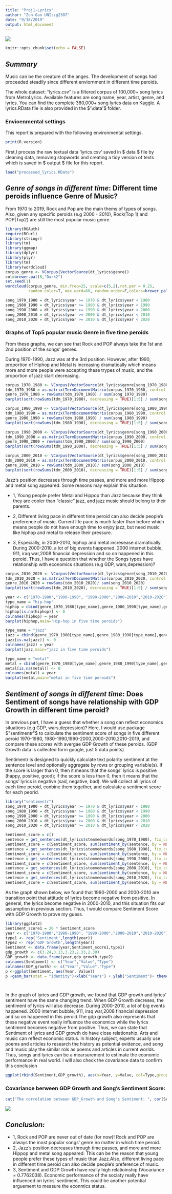 ```yaml
---
title: "Proj1-Lyrics"
author: "Zun Gao UNI:zg2307"
date: "9/18/2019"
output: html_document
---
```

![ ](../figs/title2.jpg)
```r
knitr::opts_chunk$set(echo = FALSE)
```
## *Summary*
Music can be the creature of the anges. The development of songs had proceeded steadily since different enviornment in different time peroids.

The whole dataset: "lyrics.csv" is a filtered corpus of 100,000+ song lyrics from MetroLyrics. Available features are song name, year, artist, genre, and lyrics. You can find the complete 380,000+ song lyrics data on Kaggle. A lyrics.RData file is also provided in the $'\data'$ folder.

### Envioenmental settings
This report is prepared with the following environmental settings.
```r
print(R.version)
```
First,I process the raw textual data ‘lyrics.csv’ saved in $ data $ file by cleaning data, removing stopwords and creating a tidy version of texts which is saved in $ output $ file for this report.

```r
load("processed_lyrics.RData")
```
## *Genre of songs in different time*: Different time peroids influence Genre of Music?
From 1970 to 2019, Rock and Pop are the main thems of types of songs. Also, given any specific peroids (e.g 2000 - 2010), Rock(Top 1) and POP(Top2) are still the most popular music genre.
```r
library(ROAuth)
require(RCurl)
library(stringr)
library(tm)
library(ggmap)
library(dplyr)
library(plyr)
library(tm)
library(wordcloud)
corpus_genre <- VCorpus(VectorSource(dt_lyrics$genre))
col=brewer.pal(6,"Dark2")
set.seed(1)
wordcloud(corpus_genre, min.freq=25, scale=c(5,2),rot.per = 0.25,
          random.color=T, max.word=60, random.order=F,colors=brewer.pal(9,"Blues"))
```
```r
song_1970_1980 = dt_lyrics$year >= 1970 & dt_lyrics$year < 1980
song_1980_1990 = dt_lyrics$year >= 1980 & dt_lyrics$year < 1990
song_1990_2000 = dt_lyrics$year >= 1990 & dt_lyrics$year < 2000
song_2000_2010 = dt_lyrics$year >= 2000 & dt_lyrics$year < 2010
song_2010_2020 = dt_lyrics$year >= 2010 & dt_lyrics$year < 2020
```

### Graphs of Top5 popular music Genre in five time peroids
From these graphs, we can see that Rock and POP always take the 1st and 2nd position of the songs' genres. 

During 1970-1990, Jazz was at the 3rd position. However, after 1990, proportion of Hiphop and Metal is increasing dramatically which means more and more people were accepting these trypes of music, and the proportion of jazz start decreasing.  
```r
corpus_1970_1980 <- VCorpus(VectorSource(dt_lyrics$genre[song_1970_1980]))
tdm_1970_1980 = as.matrix(TermDocumentMatrix(corpus_1970_1980, control = list(wordLengths = c(1, Inf))))
genre_1970_1980 = rowSums(tdm_1970_1980) / sum(song_1970_1980)
barplot(sort(rowSums(tdm_1970_1980), decreasing = TRUE)[1:5] / sum(song_1970_1980),main="Top 5 Genre in 1970 - 1980")
```

```r
corpus_1980_1990 <- VCorpus(VectorSource(dt_lyrics$genre[song_1980_1990]))
tdm_1980_1990 = as.matrix(TermDocumentMatrix(corpus_1980_1990, control = list(wordLengths = c(1, Inf))))
genre_1980_1990 = rowSums(tdm_1980_1990) / sum(song_1980_1990)
barplot(sort(rowSums(tdm_1980_1990), decreasing = TRUE)[1:5] / sum(song_1980_1990),main="Top 5 Genre in 1980 - 1990")
```

```r
corpus_1990_2000 <- VCorpus(VectorSource(dt_lyrics$genre[song_1990_2000]))
tdm_1990_2000 = as.matrix(TermDocumentMatrix(corpus_1990_2000, control = list(wordLengths = c(1, Inf))))
genre_1990_2000 = rowSums(tdm_1990_2000)/ sum(song_1990_2000)
barplot(sort(rowSums(tdm_1990_2000), decreasing = TRUE)[1:5] / sum(song_1990_2000),main="Top 5 Genre in 1990 - 2000")
```

```r
corpus_2000_2010 <- VCorpus(VectorSource(dt_lyrics$genre[song_2000_2010]))
tdm_2000_2010 = as.matrix(TermDocumentMatrix(corpus_2000_2010, control = list(wordLengths = c(1, Inf))))
genre_2000_2010 = rowSums(tdm_2000_2010)/ sum(song_2000_2010)
barplot(sort(rowSums(tdm_2000_2010), decreasing = TRUE)[1:5] / sum(song_2000_2010),main="Top 5 Genre in 2000 - 2010")
```
Jazz's position decreases through time passes, and more and more Hippop and metal song appeared. Some reasons may explain this situation.

- 1, Young people prefer Metal and Hippop than Jazz because they think they are cooler than "classic" jazz, and jazz music should belong to their parents.

- 2, Different living pace in different time peroid can also decide people's preference of music. Current life pace is much faster than before which means people do not have enough time to enjoy jazz, but need music like hiphop and metal to release their pressure.

- 3, Especially, in 2000-2010, hiphop and metal incresease dramatically. During 2000-2010, a lot of big events happened. 2000 internet bubble, 911, iraq war,2008 financial depression and so on happened in this peroid. Thus, I have a question that whether the Songs types have relationship with economics situations (e.g GDP, wars,depression)?

```r
corpus_2010_2020 <- VCorpus(VectorSource(dt_lyrics$genre[song_2010_2020]))
tdm_2010_2020 = as.matrix(TermDocumentMatrix(corpus_2010_2020, control = list(wordLengths = c(1, Inf))))
genre_2010_2020 = rowSums(tdm_2010_2020)/ sum(song_2010_2020)
barplot(sort(rowSums(tdm_2010_2020), decreasing = TRUE)[1:5] / sum(song_2010_2020),main="Top 5 Genre in 2010 -2020")
```
```r
year <- c("1970-1980","1980-1990", "1990-2000","2000-2010","2010-2020")
type_name = "hip-hop"
hiphop = cbind(genre_1970_1980[type_name],genre_1980_1990[type_name],genre_1990_2000[type_name],genre_2000_2010[type_name],genre_2010_2020[type_name])
hiphop[is.na(hiphop)] <- 0
colnames(hiphop) = year
barplot(hiphop,main="Hip-hop in five time peroids")
```

```r
type_name = "jazz"
jazz = cbind(genre_1970_1980[type_name],genre_1980_1990[type_name],genre_1990_2000[type_name],genre_2000_2010[type_name],genre_2010_2020[type_name])
jazz[is.na(jazz)] <- 0
colnames(jazz) = year
barplot(jazz,main="jazz in five time peroids")
```

```r
type_name = "metal"
metal = cbind(genre_1970_1980[type_name],genre_1980_1990[type_name],genre_1990_2000[type_name],genre_2000_2010[type_name],genre_2010_2020[type_name])
metal[is.na(metal)] <- 0
colnames(metal) = year
barplot(metal,main="metal in five time peroids")
```



## *Sentiment of songs in different time*: Does Sentiment of songs have relationship with GDP Growth in different time peroid?
In previous part, I have a guess that whether a song can reflect economics situations (e.g GDP, wars,depression)? Here, I would use package $"sentimentr"$ to calculate the sentiment score of songs in five different peroid 1970-1980, 1980-1990,1990-2000,2000-2010,2010-2019, and compare these scores with avergae GDP Growth of these peroids. (GDP Growth data is collected form google, just 5 data points)

Sentimentr is designed to quickly calculate text polarity sentiment at the sentence level and optionally aggregate by rows or grouping variable(s). If the score is larger than 0, then it means that the songs' lyrics is positive (happy, positive, good); if the score is less than 0, then it means that the songs' lyrics is negative (sad, negative, bad). We will collect all lyrics of each time peroid, conbine them together, and calculate a sentiment score for each peorid.


```r

library("sentimentr")
song_1970_1980 = dt_lyrics$year >= 1970 & dt_lyrics$year < 1980
song_1980_1990 = dt_lyrics$year >= 1980 & dt_lyrics$year < 1990
song_1990_2000 = dt_lyrics$year >= 1990 & dt_lyrics$year < 2000
song_2000_2010 = dt_lyrics$year >= 2000 & dt_lyrics$year < 2010
song_2010_2020 = dt_lyrics$year >= 2010 & dt_lyrics$year < 2020

Sentiment_score = c()
sentence = get_sentences(dt_lyrics$stemmedwords[song_1970_1980], fix_curly_quotes = TRUE, as_vector = TRUE)
Sentiment_score = c(Sentiment_score, sum(sentiment_by(sentence, by = NULL)$"ave_sentiment") / sum(song_1970_1980))
sentence = get_sentences(dt_lyrics$stemmedwords[song_1980_1990], fix_curly_quotes = TRUE, as_vector = TRUE)
Sentiment_score = c(Sentiment_score, sum(sentiment_by(sentence, by = NULL)$"ave_sentiment") / sum(song_1980_1990))
sentence = get_sentences(dt_lyrics$stemmedwords[song_1990_2000], fix_curly_quotes = TRUE, as_vector = TRUE)
Sentiment_score = c(Sentiment_score, sum(sentiment_by(sentence, by = NULL)$"ave_sentiment") / sum(song_1990_2000))
sentence = get_sentences(dt_lyrics$stemmedwords[song_2000_2010], fix_curly_quotes = TRUE, as_vector = TRUE)
Sentiment_score = c(Sentiment_score, sum(sentiment_by(sentence, by = NULL)$"ave_sentiment") / sum(song_2000_2010))
sentence = get_sentences(dt_lyrics$stemmedwords[song_2010_2020], fix_curly_quotes = TRUE, as_vector = TRUE)
Sentiment_score = c(Sentiment_score, sum(sentiment_by(sentence, by = NULL)$"ave_sentiment") / sum(song_2010_2020))

```
As the graph shown below, we found that 1990-2000 and 2000-2010 are transition point that attitude of lyrics become negative from positive. In general, the lyrics become negative in 2000-2010, and this situation fits our assumption in previous section. Thus, I would compare Sentiment Score with GDP Growth to prove my guess.

```r
library(ggplot2)
Sentiment_score1 = 20 * Sentiment_score
year <- c("1970-1980","1980-1990", "1990-2000","2000-2010","2010-2020")
type1 <- rep('Sentiment',length(year))
type2 <- rep('GDP Growth',length(year))
Sentiment <- data.frame(year,Sentiment_score1,type1)
gdp_growth <- c(3.24,3.13,3.23,2.33,2.30)
GDP_growth <- data.frame(year,gdp_growth,type2)
colnames(Sentiment) <- c("Year","Value","Type")
colnames(GDP_growth) <- c("Year","Value","Type")
p <-ggplot(Sentiment, aes(Year, Value))
p +geom_bar(stat = "identity")+xlab("Years") + ylab("Sentiment")+ theme(axis.text.x = element_text(angle = 90, hjust = 1))+ ggtitle("Song Sentiment in each time peroid")




```

In the graph of lyrics and GDP growth, we found that GDP growth and lyrics' sentiment have the same changing trend. When GDP Growth decreses, the sentiment of lyrics will also decrease. During 2000-2010, a lot of big events happened. 2000 internet bubble, 911, iraq war,2008 financial depression and so on happened in this peroid.The gdp growth also represents that these negative event really influence the economics while the lyrics sentiment becomes negative from positive. Thus, we can state that Sentiment of lyrics and GDP growth do have close relationship. Arts and music can reflect economic status. In history subject, experts usually use poems and articles to research the history as potential evidence, and song and music play the similar rols as poems and articles in current worlds. Thus, songs and lyrics can be a mearsurement to estimate the economic performance in real world. I will also check the covariance data to confirm this conclusion


```r
ggplot(rbind(Sentiment,GDP_growth), aes(x=Year, y=Value, col=Type,group=Type)) + geom_line()+ theme(axis.text.x = element_text(angle = 90, hjust = 1))+ ggtitle("Song Sentiment And GDP Growth")
```
### Covariance berween GDP Growth and Song's Sentiment Score:
```r
cat("The correlation between GDP_Growth and Song's Sentiment: ", cor(Sentiment_score,gdp_growth))
```
![ ](../figs/title1.jpeg)

## *Conclusion:*
- 1, Rock and POP are never out of date (for now)! Rock and POP are always the most popular songs' genre no matter in which time peroid. 
- 2, Jazz's position decreases through time passes, and more and more Hippop and metal song appeared. This can be the reason that young people prefer these types of music than Jazz.Also, different living pace in different time peroid can also decide people's preference of music. 
- 3, Sentiment and GDP Growth have really high relatioinship (Vocariance = 0.7762038). Economic performance of the sociaty really have influenced on lyrics' sentiment. This could be another potential arguement to measure the econmics status.

